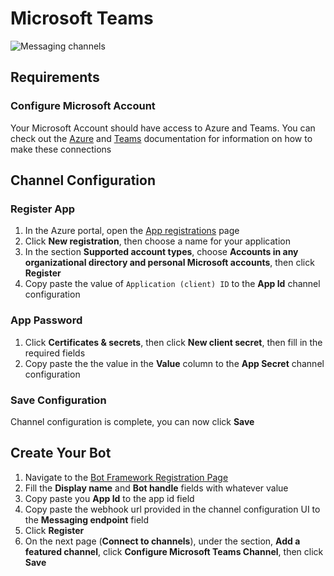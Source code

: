 # Microsoft Teams

![Messaging channels](/docs/content/teams-banner.png)

## Requirements

### Configure Microsoft Account

Your Microsoft Account should have access to Azure and Teams. You can check out the [Azure](https://docs.microsoft.com/en-us/azure/devops/?view=azure-devops) and [Teams](https://docs.microsoft.com/en-us/microsoftteams/) documentation for information on how to make these connections

## Channel Configuration

### Register App

1. In the Azure portal, open the [App registrations](https://portal.azure.com#blade/Microsoft_AAD_RegisteredApps/ApplicationsListBlade) page
1. Click **New registration**, then choose a name for your application
1. In the section **Supported account types**, choose **Accounts in any organizational directory and personal Microsoft accounts**, then click **Register**
1. Copy paste the value of `Application (client) ID` to the **App Id** channel configuration

### App Password

1. Click **Certificates & secrets**, then click **New client secret**, then fill in the required fields
1. Copy paste the the value in the **Value** column to the **App Secret** channel configuration

### Save Configuration

Channel configuration is complete, you can now click **Save**

## Create Your Bot

1. Navigate to the [Bot Framework Registration Page](https://dev.botframework.com/bots/new)
1. Fill the **Display name** and **Bot handle** fields with whatever value
1. Copy paste you **App Id** to the app id field
1. Copy paste the webhook url provided in the channel configuration UI to the **Messaging endpoint** field
1. Click **Register**
1. On the next page (**Connect to channels**), under the section, **Add a featured channel**, click **Configure Microsoft Teams Channel**, then click **Save**

